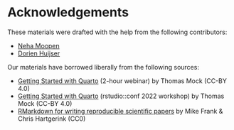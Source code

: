# Acknowledgements {.unnumbered}

These materials were drafted with the help from the following contributors:

- [Neha Moopen](https://orcid.org/0000-0003-1412-4402)
- [Dorien Huijser](https://orcid.org/0000-0003-3282-8083)

Our materials have borrowed liberally from the following sources:

- [Getting Started with Quarto](https://jthomasmock.github.io/quarto-2hr-webinar) (2-hour webinar) by Thomas Mock (CC-BY 4.0)
- [Getting Started with Quarto](https://rstudio-conf-2022.github.io/get-started-quarto/) (rstudio::conf 2022 workshop) by Thomas Mock (CC-BY 4.0)
- [RMarkdown for writing reproducible scientific papers](https://libscie.github.io/rmarkdown-workshop/handout.html) by Mike Frank & Chris Hartgerink (CC0)